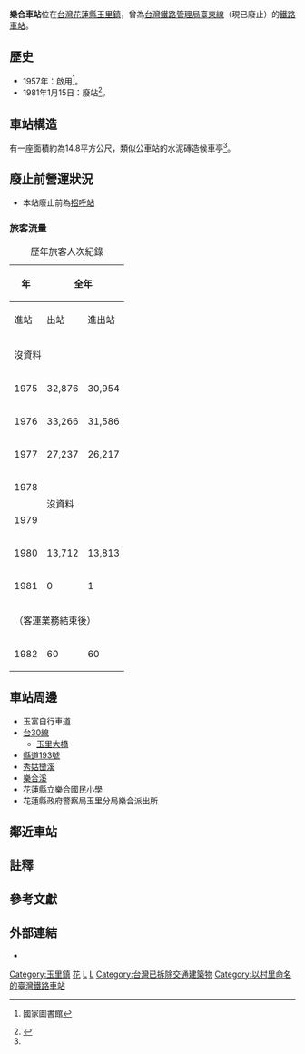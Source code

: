 {{Infobox station
|name=樂合車站
|linecolour=#0008BD
|eng_name=Lehe Station{{noteTag|營運時：Loh-ho{{r|70年報}}}}
|image=<!---車站圖片（不要添加File:）--->
{{maplink|frame=yes|plain=yes|type=point|zoom=13|frame-align=center|frame-width=300|coord={{coord|23|19|10.0|N|121|20|05.6|E}}}}
{{Coor dms|23|19|10.0|N|121|20|05.6|E|region:TW_type:railwaystation}}
|operator=[[台灣鐵路管理局|台灣鐵路管理局]]
|line=[[臺東線|臺東線]]
|country={{ROC-TW}}
|borough=[[花蓮縣|花蓮縣]][[玉里鎮|玉里鎮]]
|address=樂合里
|opened=1957年
|closed=1981年1月15日
|code=024
|structure=平面車站
|classification=招呼站（裁撤前）
|commercial_code=ㄨㄢㄋ
|website=
|distance=87.3（{{站|花蓮港}}起）{{NoteTag|該站距離玉里3.2公里，安通2.4公里<ref>{{Cite book|url=https://tm.ncl.edu.tw/article?u=006_104_000075 |title=玉里鎮志 |year=2010年 |page=頁368 |author=葉振輝 |publisher=玉里鎮公所 |isbn=9789860257083 }} 國家圖書館</ref>，東拓前玉里車站在84.1公里{{r|關山鎮志|page=頁381}}}}
|adjacent = {{Adjacent stations|system=臺鐵|line=臺東線|left=玉里|right=安通|note-left=3.2km|note-mid=[[花蓮港車站|花蓮港]]起87.3km|note-right=2.4km}}
}}
'''樂合車站'''位在[[台灣|台灣]][[花蓮縣|花蓮縣]][[玉里鎮|玉里鎮]]，曾為[[台灣鐵路管理局|台灣鐵路管理局]][[臺東線|臺東線]]（現已廢止）的[[鐵路車站|鐵路車站]]。

==歷史==
* 1957年：啟用<ref name="關山鎮志">{{Cite book |url=https://tm.ncl.edu.tw/article?u=006_001_0000304965 |year=2002年 |page=頁382 |author=吳文星、施添福 |publisher=臺東縣關山鎮公所 |title=關山鎮志 |volume=下冊 |chapter=『第三章 鐵路交通 第四節 民國時代臺東線』 |access-date=2021-03-01 |archive-date=2019-02-17 |archive-url=https://web.archive.org/web/20190217030251/https://tm.ncl.edu.tw/article?u=006_001_0000304965 |dead-url=no }} 國家圖書館</ref>。
* 1981年1月15日：廢站<ref name="71年報">{{Cite report |url=https://twinfo.ncl.edu.tw/tiqry/hypage.cgi?HYPAGE=search/merge_pdf.hpg&dtd_id=11&type=s&sysid=T1936068&jid=99240198 |pages=頁17 |title=中華民國71年 臺灣鐵路統計年報 營業里程及車站數＝Operating Kilometers and Stations |year=1983年6月 |author=交通部臺灣鐵路管理局 |publisher=國家圖書館 政府統計資訊網 |date= |access-date=2022-01-03 |archive-date=2021-07-19 |archive-url=https://web.archive.org/web/20210719123644/https://twinfo.ncl.edu.tw/tiqry/hypage.cgi?HYPAGE=search%2Fmerge_pdf.hpg&dtd_id=11&type=s&sysid=T1936068&jid=99240198 |dead-url=no }}</ref>。

==車站構造==
有一座面積約為14.8平方公尺，類似公車站的水泥磚造候車亭<ref name="關山鎮志" />{{rp|379}}。

==廢止前營運狀況==
*本站廢止前為[[招呼站_(台鐵)|招呼站]]

===旅客流量===
{| class="wikitable" style="text-align: right; font-size:85%"
|+歷年旅客人次紀錄
!rowspan=2| 年
!colspan=4| 全年
!colspan=2| 1日平均
|-
! 進站
! 出站
! 進出站
!width=1em| 來源
! 進站
! 進出站
|-
|colspan=7| 沒資料
|-
| 1975
| 32,876
| 30,954
| 63,830
| <ref>{{Cite report |author=交通部臺灣鐵路管理局 |url=https://twinfo.ncl.edu.tw/tiqry/hypage.cgi?HYPAGE=search/merge_pdf.hpg&dtd_id=11&type=s&sysid=T1936754 |pages=頁44-59 |title=中華民國64年 臺灣鐵路統計年報 各站客貨運狀況 Volume of Passenger & Freight Traffic |date=1976-06 |publisher=[[中華民國國家圖書館|國家圖書館]] 政府統計資訊網 |access-date=2022-01-03 |archive-date=2021-08-24 |archive-url=https://web.archive.org/web/20210824074529/https://twinfo.ncl.edu.tw/tiqry/hypage.cgi?HYPAGE=search%2Fmerge_pdf.hpg&dtd_id=11&type=s&sysid=T1936754 |dead-url=no }}</ref>
| 90
| 175
|-
| 1976
| 33,266
| 31,586
| 64,852
| <ref>{{Cite report |author=交通部臺灣鐵路管理局 |url=https://twinfo.ncl.edu.tw/tiqry/hypage.cgi?HYPAGE=search/merge_pdf.hpg&dtd_id=11&type=s&sysid=T1936675 |pages=頁26-41 |title=中華民國65年 臺灣鐵路統計年報 各站客貨運狀況 Volume of Passenger & Freight Traffic |date=1977-06 |publisher=國家圖書館 政府統計資訊網 |access-date=2022-01-03 |archive-date=2021-08-24 |archive-url=https://web.archive.org/web/20210824073241/https://twinfo.ncl.edu.tw/tiqry/hypage.cgi?HYPAGE=search%2Fmerge_pdf.hpg&dtd_id=11&type=s&sysid=T1936675 |dead-url=no }}</ref>
| 91
| 177
|-
| 1977
| 27,237
| 26,217
| 53,454
| <ref>{{Cite report |author=交通部臺灣鐵路管理局 |url=https://twinfo.ncl.edu.tw/tiqry/hypage.cgi?HYPAGE=search/merge_pdf.hpg&dtd_id=11&type=s&sysid=T1936591 |pages=頁46-61 |title=中華民國66年 臺灣鐵路統計年報 各站客貨運狀況 Volume of Passenger & Freight Traffic |date=1978-06 |publisher=國家圖書館 政府統計資訊網 |access-date=2022-01-03 |archive-date=2021-08-24 |archive-url=https://web.archive.org/web/20210824073250/https://twinfo.ncl.edu.tw/tiqry/hypage.cgi?HYPAGE=search%2Fmerge_pdf.hpg&dtd_id=11&type=s&sysid=T1936591 |dead-url=no }}</ref>
| 75
| 146
|-
| 1978
|colspan=6 rowspan=2| 沒資料
|-
| 1979
|-
| 1980
| 13,712
| 13,813
| 27,525
| <ref>{{Cite report |author=交通部臺灣鐵路管理局 |url=https://twinfo.ncl.edu.tw/tiqry/hypage.cgi?HYPAGE=search/merge_pdf.hpg&dtd_id=11&type=s&sysid=T1936289 |pages=頁70-87 |title=中華民國69年 臺灣鐵路統計年報 各站客貨運狀況 Volume of Passenger & Freight Traffic |date=1981-06 |publisher=國家圖書館 政府統計資訊網 |access-date=2022-01-03 |archive-date=2021-08-24 |archive-url=https://web.archive.org/web/20210824073254/https://twinfo.ncl.edu.tw/tiqry/hypage.cgi?HYPAGE=search%2Fmerge_pdf.hpg&dtd_id=11&type=s&sysid=T1936289 |dead-url=no }}</ref>
| 37
| 75
|-
| 1981
| 0
| 1
| 1
| <ref name="70年報">{{Cite report |author=交通部臺灣鐵路管理局 |url=https://twinfo.ncl.edu.tw/tiqry/hypage.cgi?HYPAGE=search/merge_pdf.hpg&dtd_id=11&type=s&sysid=T1936190 |pages=頁68-81 |title=中華民國70年 臺灣鐵路統計年報 各站客貨運狀況 Volume of Passenger & Freight Traffic |date=1982-06 |publisher=國家圖書館 政府統計資訊網 |access-date=2022-01-03 |archive-date=2021-08-24 |archive-url=https://web.archive.org/web/20210824071018/https://twinfo.ncl.edu.tw/tiqry/hypage.cgi?HYPAGE=search%2Fmerge_pdf.hpg&dtd_id=11&type=s&sysid=T1936190 |dead-url=no }}</ref>
| 0
| 0
|-
!colspan=7| （客運業務結束後）
|-style="background-color:#CCC"
| 1982
| 60
| 60
| 120
| <ref>{{Cite report |author=交通部臺灣鐵路管理局 |url=https://twinfo.ncl.edu.tw/tiqry/hypage.cgi?HYPAGE=search/merge_pdf.hpg&dtd_id=11&type=s&sysid=T1936081 |pages=頁62-75 |title=中華民國71年 臺灣鐵路統計年報 各站客貨運狀況 Volume of Passenger & Freight Traffic |date=1983-06 |publisher=國家圖書館 政府統計資訊網 |access-date=2022-01-03 |archive-date=2021-08-24 |archive-url=https://web.archive.org/web/20210824071019/https://twinfo.ncl.edu.tw/tiqry/hypage.cgi?HYPAGE=search%2Fmerge_pdf.hpg&dtd_id=11&type=s&sysid=T1936081 |dead-url=no }}</ref>
| 0
| 1
|}

==車站周邊==
*玉富自行車道
*[[台30線|台30線]]
**[[玉里大橋|玉里大橋]]
*[[縣道193號|縣道193號]]
*[[秀姑巒溪|秀姑巒溪]]
*[[樂合溪|樂合溪]]
*花蓮縣立樂合國民小學
*花蓮縣政府警察局玉里分局樂合派出所

==鄰近車站==
{{start rail box|[[台灣鐵路管理局|台灣鐵路管理局]]}}
{{s-inop|[[玉里車站|玉里車站]]}}
{{s-line|[[臺東線|臺東線]]|（廢止）|gray|gray}}
{{s-inop|[[安通車站|安通車站]]}}
{{end box}}

==註釋==
{{NoteFoot}}
==參考文獻==
{{reflist}}

==外部連結==
*{{Youtube|pEfoQVoL2Hk|20180901_樂合車站}}

{{台灣鐵路台東線}}
{{DEFAULTSORT:Lehe}}
[[Category:玉里鎮|Category:玉里鎮]]
[[Category:台灣鐵路廢站|花]]
[[Category:1957年啟用的鐵路車站|L]]
[[Category:1981年關閉的鐵路車站|L]]
[[Category:台灣已拆除交通建築物|Category:台灣已拆除交通建築物]]
[[Category:以村里命名的臺灣鐵路車站|Category:以村里命名的臺灣鐵路車站]]